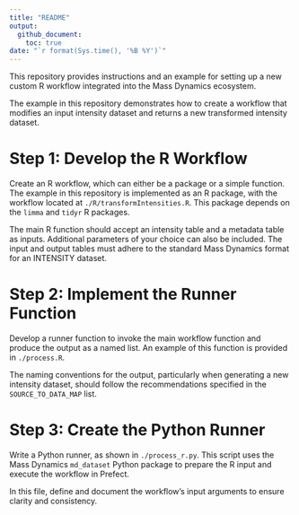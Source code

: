 ```yaml
---
title: "README"
output: 
  github_document:
    toc: true
date: "`r format(Sys.time(), '%B %Y')`"
---
```


This repository provides instructions and an example for setting up a new custom R workflow integrated into the Mass Dynamics ecosystem.

The example in this repository demonstrates how to create a workflow that modifies an input intensity dataset and returns a new transformed intensity dataset.

# Step 1: Develop the R Workflow

Create an R workflow, which can either be a package or a simple function. The example in this repository is implemented as an R package, with the workflow located at `./R/transformIntensities.R`. This package depends on the `limma` and `tidyr` R packages.

The main R function should accept an intensity table and a metadata table as inputs. Additional parameters of your choice can also be included. The input and output tables must adhere to the standard Mass Dynamics format for an INTENSITY dataset.

# Step 2: Implement the Runner Function

Develop a runner function to invoke the main workflow function and produce the output as a named list. An example of this function is provided in `./process.R`.

The naming conventions for the output, particularly when generating a new intensity dataset, should follow the recommendations specified in the `SOURCE_TO_DATA_MAP` list.

# Step 3: Create the Python Runner

Write a Python runner, as shown in `./process_r.py`. This script uses the Mass Dynamics `md_dataset` Python package to prepare the R input and execute the workflow in Prefect.

In this file, define and document the workflow's input arguments to ensure clarity and consistency.
